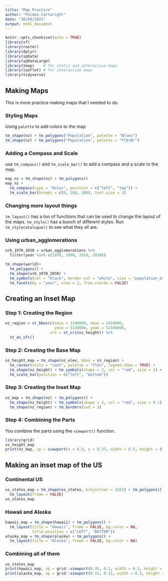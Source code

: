 ```yaml
---
title: "Map Practice"
author: "Paloma Cartwright"
date: "30/09/2021"
output: html_document
---
```


```r
knitr::opts_chunk$set(echo = TRUE)
library(sf)
library(raster)
library(dplyr)
library(spData)
library(spDataLarge)
library(tmap)    # for static and interactive maps
library(leaflet) # for interactive maps
library(tidyverse) 
```

## Making Maps 

This is more practice making maps that I needed to do. 

### Styling Maps 

Using `palette` to add colors to the map 

```r
tm_shape(nz) + tm_polygons("Population", palette = "Blues")
tm_shape(nz) + tm_polygons("Population", palette = "YlOrBr")
```


### Adding a Compass and Scale 

use `tm_compass()` and `tm_scale_bar()` to add a compass and a scale to the map. 

```r
map_nz = tm_shape(nz) + tm_polygons()
map_nz + 
  tm_compass(type = "8star", position = c("left", "top")) +
  tm_scale_bar(breaks = c(0, 100, 200), text.size = 1)
```

### Changing more layout things 

`tm_layout()` has a ton of functions that can be used to change the layout of the maps. 
`tm_style()` has a bunch of different styles. Run `tm_stylecatalogue()` to see what they all are. 

### Using urban_agglomerations

```r
urb_1970_2030 = urban_agglomerations %>% 
  filter(year %in% c(1970, 1990, 2010, 2030))

tm_shape(world)+
  tm_polygons() +
  tm_shape(urb_1970_2030) + 
  tm_symbols(col = "black", border.col = "white", size = "population_millions")+
  tm_facets(by = "year", nrow = 2, free.coords = FALSE)
```
## Creating an Inset Map 

### Step 1: Creating the Region
```r
nz_region = st_bbox(c(xmin = 1340000, xmax = 1450000,
                      ymin = 5130000, ymax = 5210000),
                    crs = st_crs(nz_height)) %>% 
  st_as_sfc()
```


### Step 2: Creating the Base Map 

```r
nz_height_map = tm_shape(nz_elev, bbox = nz_region) +
  tm_raster(style = "cont", palette = "YlGn", legend.show = TRUE) +
  tm_shape(nz_height) + tm_symbols(shape = 2, col = "red", size = 1) +
  tm_scale_bar(position = c("left", "bottom"))
```

### Step 3: Creating the Inset Map

```r
nz_map = tm_shape(nz) + tm_polygons() +
  tm_shape(nz_height) + tm_symbols(shape = 2, col = "red", size = 0.1) + 
  tm_shape(nz_region) + tm_borders(lwd = 3) 
```

### Step 4: Combining the Parts 

You combine the parts using the `viewport()` function. 

```r
library(grid)
nz_height_map
print(nz_map, vp = viewport(x = 0.8, y = 0.27, width = 0.5, height = 0.5)) 

```


## Making an inset map of the US 

### Continental US 

```r
us_states_map = tm_shape(us_states, projection = 2163) + tm_polygons() + 
  tm_layout(frame = FALSE)
us_states_map
```

### Hawaii and Alaska 

```r
hawaii_map = tm_shape(hawaii) + tm_polygons() + 
  tm_layout(title = "Hawaii", frame = FALSE, bg.color = NA, 
            title.position = c("LEFT", "BOTTOM"))
alaska_map = tm_shape(alaska) + tm_polygons() + 
  tm_layout(title = "Alaska", frame = FALSE, bg.color = NA)
```

### Combining all of them 

```r
us_states_map
print(hawaii_map, vp = grid::viewport(0.35, 0.1, width = 0.2, height = 0.1))
print(alaska_map, vp = grid::viewport(0.15, 0.15, width = 0.3, height = 0.3))
```


